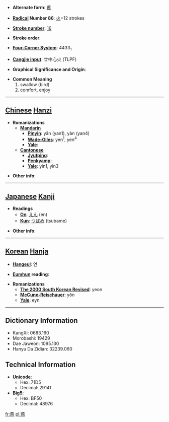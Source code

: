 * '''Alternate form''': [[鷰]]

* '''[[Wiktionary:Chinese radical index| Radical]] Number 86''': [[Wiktionary:Chinese radical index 火|火]]+12 strokes

* '''[[Wiktionary:Chinese total strokes index|Stroke number]]''': [[Wiktionary:Chinese total strokes index 16|16]]

* '''Stroke order''': 

* '''[[Wiktionary:Chinese four corner index|Four-Corner System]]''': 4433<sub>1</sub>

* '''[[Wiktionary:Chinese Cangjie index|Cangjie input]]''': 廿中心火 (TLPF)

* '''Graphical Significance and Origin''': 

* '''Common Meaning'''
*#swallow (bird)
*# comfort, enjoy


----

== [[Chinese]] [[Hanzi]] ==

* '''Romanizations'''
** '''[[Mandarin]]'''
*** '''[[Pinyin]]''': yān (yan1), yàn (yan4)
*** '''[[Wade-Giles]]''': yen<sup>1</sup>, yen<sup>4</sup>
*** '''[[Yale]]''': 
** '''[[Cantonese]]'''
*** '''[[Jyutping]]''':
*** '''[[Penkyamp]]''': 
*** '''[[Yale]]''': yin1, yin3

* '''Other info''': 

----

== [[Japanese]] [[Kanji]] ==

* '''Readings'''
** '''[[On]]''': [[えん]] (en)
** '''[[Kun]]''': [[つばめ]] (tsubame)

* '''Other info''':  

----

== [[Korean]] [[Hanja]] ==

* '''[[Hangeul]]''': 연

* '''[[Eumhun]] reading''': 

* '''Romanizations'''
** '''[[The 2000 South Korean Revised Romanization|The 2000 South Korean Revised]]''': yeon
** '''[[McCune-Reischauer]]''': yŏn
** '''[[Yale]]''': eyn

----

== Dictionary Information ==

* KangXi: 0683.160
* Morobashi: 19429
* Dae Jaweon: 1095.130
* Hanyu Da Zidian: 32239.060

== Technical Information ==

* '''Unicode''':
** Hex: 71D5
** Decimal: 29141
* '''Big5''':
** Hex: BF50
** Decimal: 48976

[[fr:燕]]
[[pl:燕]]